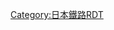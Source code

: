 {{Routemap|inline=<includeonly>yes</includeonly>|title=大社線|title-bg=yellow|title-color=black|map=
BHF~~0.0~~5 '''[[川跡站|川跡]]'''
\ABZgl\STRq~~ ~~[[北松江線]]
BHF~~2.8~~23 '''[[高濱站 (島根縣)|高濱]]'''
BHF~~4.8~~24 '''[[遙堪站|遙堪]]'''
BHF~~6.4~~25 '''[[濱山公園北口站|濱山公園北口]]'''
\STR\exSTR+l~~ ~~↓''[[西日本旅客鐵道|JR西]]：[[大社線 (西日本旅客鐵道)|大社線]]''→
\STR\exKHSTe~~ ~~''[[大社站|大社]]''
KBHFe~~8.3~~26 '''[[出雲大社前站|出雲大社前]]'''
|bottom={{navbar|大社線RDT}}
}}<noinclude>
{{rdt intro|[[大社線]]}}
[[Category:日本鐵路RDT]]
</noinclude>